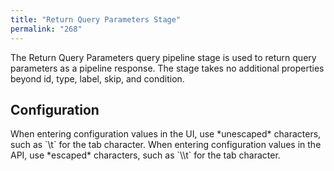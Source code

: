 ```yaml
---
title: "Return Query Parameters Stage"
permalink: "268"
---
```


The Return Query Parameters query pipeline stage is used to return query parameters as a pipeline response. The stage takes no additional properties beyond id, type, label, skip, and condition.

## Configuration

<Tip>
When entering configuration values in the UI, use *unescaped* characters, such as `\t` for the tab character. When entering configuration values in the API, use *escaped* characters, such as `\\t` for the tab character.
</Tip>


<SchemaParamFields schema={schema}/>
